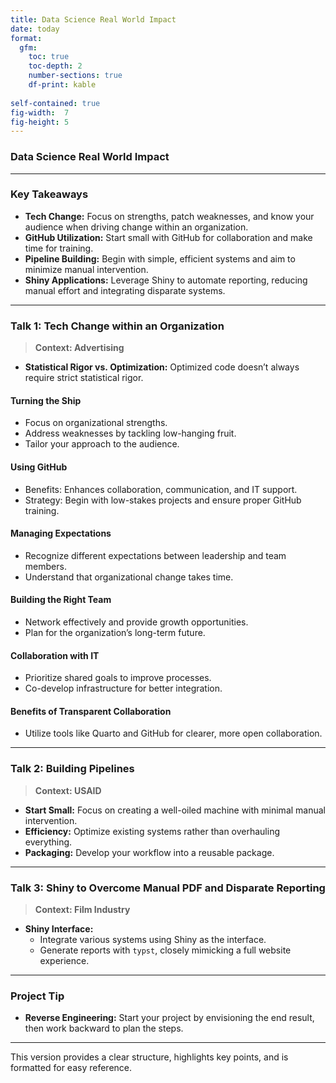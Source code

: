 ```yaml
---
title: Data Science Real World Impact 
date: today 
format:
  gfm:
    toc: true
    toc-depth: 2
    number-sections: true
    df-print: kable
    
self-contained: true
fig-width:  7
fig-height: 5
---
```


### Data Science Real World Impact

---

### Key Takeaways
- **Tech Change:** Focus on strengths, patch weaknesses, and know your audience when driving change within an organization.
- **GitHub Utilization:** Start small with GitHub for collaboration and make time for training.
- **Pipeline Building:** Begin with simple, efficient systems and aim to minimize manual intervention.
- **Shiny Applications:** Leverage Shiny to automate reporting, reducing manual effort and integrating disparate systems.

---

### Talk 1: Tech Change within an Organization
> **Context: Advertising**

- **Statistical Rigor vs. Optimization:** Optimized code doesn't always require strict statistical rigor.
  
#### **Turning the Ship**
- Focus on organizational strengths.
- Address weaknesses by tackling low-hanging fruit.
- Tailor your approach to the audience.

#### **Using GitHub**
- Benefits: Enhances collaboration, communication, and IT support.
- Strategy: Begin with low-stakes projects and ensure proper GitHub training.

#### **Managing Expectations**
- Recognize different expectations between leadership and team members.
- Understand that organizational change takes time.

#### **Building the Right Team**
- Network effectively and provide growth opportunities.
- Plan for the organization's long-term future.

#### **Collaboration with IT**
- Prioritize shared goals to improve processes.
- Co-develop infrastructure for better integration.

#### **Benefits of Transparent Collaboration**
- Utilize tools like Quarto and GitHub for clearer, more open collaboration.

---

### Talk 2: Building Pipelines
> **Context: USAID**

- **Start Small:** Focus on creating a well-oiled machine with minimal manual intervention.
- **Efficiency:** Optimize existing systems rather than overhauling everything.
- **Packaging:** Develop your workflow into a reusable package.

---

### Talk 3: Shiny to Overcome Manual PDF and Disparate Reporting
> **Context: Film Industry**

- **Shiny Interface:**
  - Integrate various systems using Shiny as the interface.
  - Generate reports with `typst`, closely mimicking a full website experience.
  
---

### Project Tip
- **Reverse Engineering:** Start your project by envisioning the end result, then work backward to plan the steps.

--- 

This version provides a clear structure, highlights key points, and is formatted for easy reference.